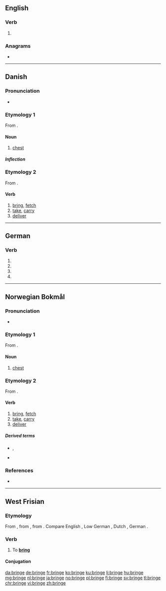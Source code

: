 {{also|brînge}}
==English==

===Verb===
{{head|en|verb}}

# {{obsolete spelling of|bring|lang=en}}

===Anagrams===
* {{l|en|binger}}

----

==Danish==

===Pronunciation===
* {{IPA|/brenɡə/|[ˈb̥ʁæŋə]|lang=da}}

===Etymology 1===
From {{etyl|non|da}} {{m|non|bringa}}.

====Noun====
{{da-noun|n|r}}

# [[chest]]

=====Inflection=====
{{da-noun-infl|n|r}}

===Etymology 2===
From {{etyl|gml|da}} {{m|gml|bringen}}.

====Verb====
{{da-verb|bring|bringe|bringer|bragte|er/har|bragt}}

# [[bring]], [[fetch]]
# [[take]], [[carry]]
# [[deliver]]

----

==German==

===Verb===
{{head|de|verb form}}

# {{de-verb form of|bringen|1|s|g}}
# {{de-verb form of|bringen|1|s|k1}}
# {{de-verb form of|bringen|3|s|k1}}
# {{de-verb form of|bringen|i|s}}

----

==Norwegian Bokmål==

===Pronunciation===
* {{IPA|/brinɡə/|lang=nb}}

===Etymology 1===
From {{etyl|non|nb}} {{m|nb|bringa}}.

====Noun====
{{nb-noun-f1}}

# [[chest]]

===Etymology 2===
From {{etyl|gml|nb}} {{m|nb|bringen}}.

====Verb====
{{nb-verb|bringer|brakte|past_tense2=bragte|brakt|past_part2=bragt}}

# [[bring]], [[fetch]]
# [[take]], [[carry]]
# [[deliver]]

=====Derived terms=====
* {{l|nb|frambringe}}, {{l|nb|frembringe}}
* {{l|nb|tilbringe}}

===References===
* {{R:The Bokmål Dictionary}}

----

==West Frisian==

===Etymology===
From {{etyl|ofs|fy}} {{m|ofs|bringa}}, from {{etyl|gem-pro|fy}} {{m|gem-pro|*bringaną}}, from {{etyl|ine-pro|fy}} {{m|ine-pro|*bhrenk}}. Compare English {{m|en|bring}}, Low German {{m|nds|bringen}}, Dutch {{m|nl|brengen}}, German {{m|de|bringen}}.

===Verb===
{{head|fy|verb}}

# To '''[[bring]]'''

====Conjugation====
{{fy-conj|bring|bringst|bringt|bringe|brocht|brochtst|brocht|brochten|bringend|bring|hawwe|brocht}}

[[da:bringe]]
[[de:bringe]]
[[fr:bringe]]
[[ko:bringe]]
[[ku:bringe]]
[[li:bringe]]
[[hu:bringe]]
[[mg:bringe]]
[[nl:bringe]]
[[ja:bringe]]
[[no:bringe]]
[[pl:bringe]]
[[fi:bringe]]
[[sv:bringe]]
[[tl:bringe]]
[[chr:bringe]]
[[vi:bringe]]
[[zh:bringe]]